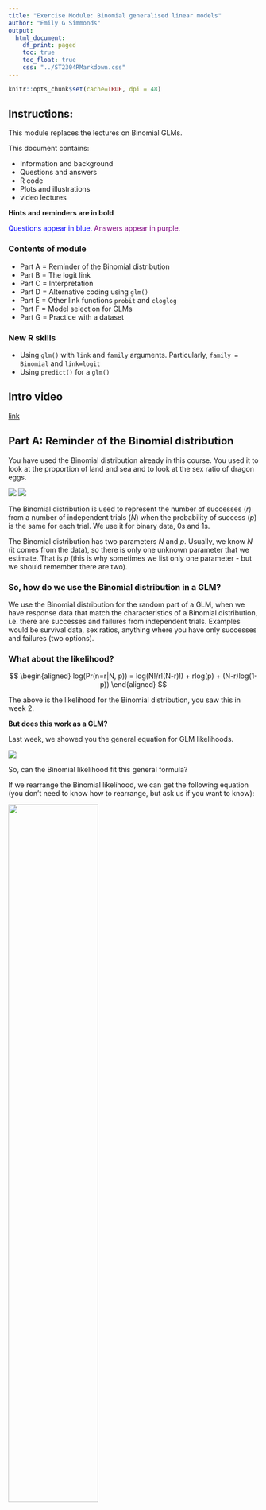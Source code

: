 ```yaml
---
title: "Exercise Module: Binomial generalised linear models"
author: "Emily G Simmonds"
output:
  html_document:
    df_print: paged
    toc: true
    toc_float: true
    css: "../ST2304RMarkdown.css"
---
```


```r
knitr::opts_chunk$set(cache=TRUE, dpi = 48)
```


## Instructions:

This module replaces the lectures on Binomial GLMs. 

This document contains:

* Information and background 
* Questions and answers 
* R code 
* Plots and illustrations
* video lectures

**Hints and reminders are in bold**

<span style="color:blue"> Questions appear in blue. </span>
<span style="color:purple"> Answers appear in purple. </span>


### Contents of module

* Part A = Reminder of the Binomial distribution
* Part B = The logit link
* Part C = Interpretation
* Part D = Alternative coding using `glm()`
* Part E = Other link functions `probit` and `cloglog`
* Part F = Model selection for GLMs
* Part G = Practice with a dataset

### New R skills

* Using `glm()` with `link` and `family` arguments.
Particularly, `family = Binomial` and `link=logit`
* Using `predict()` for a `glm()`


## Intro video

<!---
<iframe src="https://ntnu.cloud.panopto.eu/Panopto/Pages/Embed.aspx?id=f802ef7f-1daf-4dfe-ae7b-ad05011d9a3c&autoplay=false&offerviewer=true&showtitle=true&showbrand=false&start=0&interactivity=all" height="405" width="720" style="border: 1px solid #464646;" allowfullscreen allow="autoplay"></iframe>
--->

[link](https://ntnu.cloud.panopto.eu/Panopto/Pages/Viewer.aspx?id=f802ef7f-1daf-4dfe-ae7b-ad05011d9a3c)

## Part A: Reminder of the Binomial distribution

You have used the Binomial distribution already in this course.
You used it to look at the proportion of land and sea and to look
at the sex ratio of dragon eggs.

![](Dragons.png)
![](Globe.jpeg)

The Binomial distribution is used to represent the number of 
successes ($r$) from a number of independent trials ($N$) when
the probability of success ($p$) is the same for each trial. We
use it for binary data, 0s and 1s.

The Binomial distribution has two parameters $N$ and $p$. Usually,
we know $N$ (it comes from the data), 
so there is only one unknown parameter that we estimate.
That is $p$ (this is why
sometimes we list only one parameter - but we should remember there are two). 


### So, how do we use the Binomial distribution in a GLM?

We use the Binomial distribution for the random
part of a GLM, when we have response data that
match the characteristics of a Binomial distribution, 
i.e. there are successes and failures from independent trials. 
Examples would be survival data, sex
ratios, anything where you have only successes and failures (two options).

### What about the likelihood?

$$
\begin{aligned}
log(Pr(n=r|N, p)) = log(N!/r!(N-r)!) + rlog(p) + (N-r)log(1-p))
\end{aligned}
$$

The above is the likelihood for the Binomial distribution, 
you saw this in week 2.

**But does this work as a GLM?**

Last week, we showed you the general equation for GLM likelihoods.

![](Likelihood1.png)

So, can the Binomial likelihood fit this 
general formula?

If we rearrange the Binomial likelihood, we can get the 
following equation (you don't need to know how to rearrange, but
ask us if you want to know):

![](Likelihood2.png){width=60%}


We can then compare this to the general formula. 


First, let's look at $y\theta$:

![](Likelihood3.png)


Then, $b(\theta)$: 

![](Likelihood4.png){width=70%}

Then, $a(\phi)$:

![](Likelihood5.png){width=70%}


Finally, $c(y, \phi)$ 
![](Likelihood6.png){width=80%}


The general conclusion is **Yay! it also fits**.
Following the same idea as last week, you can also
see the link function in the definition of $\theta$.

For the Binomial GLM the default/canonical link is:

$$
log \left( \frac{p}{1-p} \right)
$$

This is called the logit, more on this later. 

### Now to try using a Binomial GLM

**The data:** you have data on some sheep. The data 
are from 1986 to 1996 for a population of Soay sheep.
Today we will look at what influences their survival.
The data contain information on survival, 
body weight, age, year, and population size.

![](Sheep.png){width=80%}

```r
SheepData <- read.csv("SheepData.csv", header=T)
```

<span style="color:blue"> A1. Look at the plot below, 
a straight line has been fitted. 
Why was this a bad idea? (Think of several reasons). </span>

```r
plot(SheepData$Weight, jitter(SheepData$Survival, factor=0.3), 
     xlab="Weight (kg)", 
     ylab="Survival probability")
abline(lm(Survival~Weight, data=SheepData), col=2)
```

<span style="color:blue"> A2. What survival 
probability would you predict, for a body weight of 40kg, based on this 
line? Is this sensible? </span>

<span style="color:blue"> A3. What shape of line do you 
think would fit better? </span>

<details><summary><span style="color:purple">I had a go, now show me the answers.</span></summary>

<span style="color:purple"> A1. Straight line does not fit 
data. This will make the residuals bad. Even with scaling
they will just be in two lines, not normal at all! and the line
goes beyond what is possible for the data. </span> 

<span style="color:purple"> A2. If you predict for 40kg, the
survival probability would be approximately 1.3. This is
outside what is possible – you would predict survival above 100%. </span>

<span style="color:purple"> A3. Better to use curved line
 – bounded at 0 and 1 (this is a Binomial GLM). </span>

</details>


## Part B: The logit link


### First, a quick summary of the Binomial GLM

```r
mod1 <- glm(Survival ~ PopSize, family = binomial(), data=SheepData)
predx <- data.frame(PopSize=seq(min(SheepData$PopSize),
                                max(SheepData$PopSize),
                                length=30))
predpsurv <- predict(mod1, newdata = predx, se.fit = TRUE, type = "response")
pred400 <- predict(mod1, newdata = data.frame(PopSize=400),
                   type = "response")
plot(jitter(SheepData$PopSize), jitter(SheepData$Survival, factor=0.3), 
     xlab="Population Size", 
     ylab="Survival probability")
lines(predx$PopSize, predpsurv$fit, col=2)
lines(predx$PopSize, predpsurv$fit-1.96*predpsurv$se.fit, col=2, lty=2)
lines(predx$PopSize, predpsurv$fit+1.96*predpsurv$se.fit, col=2, lty=2)
arrows(x0=400, y0=-0.051, x1=400, y1=pred400, col="lightblue",
       length=0.1, lwd=3)
arrows(x0=400, y0=pred400, x1=200, y1=pred400, col="lightblue",
       length=0.1, lwd=3)
```

*Example of a Binomial GLM fitted line (solid line) and confidence intervals (dashed lines)
for the relationship between survival and population size. Arrows
show how you can predict Y from X. This is plotted on the
original scale.*

* It is still a regression based model
* The aim is still to predict Y values for a given X
* In the sheep example, Y is the probability of being in state 1 (alive)
* It fits curved lines bounded at 0 and 1

### Back to the logit link

If you think back last week weeks ago, hopefully you will remember that
there are three parts of a GLM:

* The <span style="color:orange">systematic part</span>: $\alpha$ + $\beta$$X_i$, this is called a linear predictor (because it makes a straight line), we can represent it using the symbol $\eta$
* The <span style="color:purple">random part</span>: the distribution of error
* The <span style="color:magenta">link function</span>: that links them together

In this section we focus on the link function. 
There are different link functions for different distributions.
Each link function has a name and an equation. 
Last week you used the log link.

![](Link.png){width=70%}

For a Binomial GLM, the <span style="color:purple">random part</span> is
the Binomial distribution. The systematic part is 
still <span style="color:orange">$\alpha$ + $\beta$$X_i$</span>.
The canonical link function is the <span style="color:magenta">logit link
</span>. This is what we will begin with today. This is why a
Binomial GLM can also be called a logistic regression.

The logit link takes the following form:

$$
\begin{aligned}
\mu = log \left(\frac{p}{1-p} \right)
\end{aligned}
$$

Where $\mu$ = the log odds, which is the output of the model.

The inverse of the logit link is:

$$
\begin{aligned}
p = \frac{e^{\mu}}{1+e^{\mu}} 
\end{aligned}
$$

OR

$$
\begin{aligned}
p = \frac{1}{1+e^{-\mu}} 
\end{aligned}
$$

Where $p$ = the probability of success.

Here $\mu$ is on the link scale and $p$ is on the original scale. 

### Log odds

![The log odds is just the log of the odds](https://imgs.xkcd.com/comics/spacecraft_debris_odds_ratio.png){width=70%}

(cartoon from [xkcd](https://xkcd.com/2599))

You can interpret the results of a Binomial GLM on either the 
original scale or on the logit scale. 

The logit link gives the log odds. Odds are often used in betting.
Odds of 10:1 mean for every 1NOK you bet, you win 10NOK.
The betting companies assume that for every 1 success
there will be 10 failures.

To get to the log odds there are a few steps.

1. We need the probability of success: $\frac{1}{(1+10)}$ = $0.09$

2. Next we use that probability to find the odds:
$\frac{0.09}{(1-0.09)} = 0.0989$
 
3. To get to the log odds, we take the log of 2:
$\log \left( \frac{0.09}{(1-0.09)}\right) = -2.31$

Step 3 should look familiar. It is the same as the link 
function in the Binomial GLM. 

**Great... so how do we interpret it?**


## Part C: Interpretation

This is best addressed with an example. 

First we will look at an example on a different dataset just to show how 
the coefficients match the linear predictor. 
Then we will use that to interpret the sheep example. 

Here are the coefficients output from a GLM:

![](Interpret1.png){width=50%}


They can map onto the systematic part of the GLM:

![](Interpret2.png){width=50%}

So now to interpret. If you remember from last week the
systematic part is on the link scale. Therefore:

$\eta = \alpha + \beta X$

where $\eta$ = the log odds of the probability (in most of our
examples today it is survival). This becomes the $\mu$ in the logistic
equation (the inverse of the logit link).

To see what the
effect of $\beta$ is on the original scale, we need to
predict values of $Y$ for particular
$X$ values and see what the change looks like. 

We can predict using the linear equation and then take the inverse link of this 
prediction. To get a prediction on the original scale. 


**Now, we will look at the example of Soay sheep from Part A.** 

There we will fit a Binomial GLM to explain survival using **population
size.**


In the sheep example (shown below), for every 1 change in population 
size the log 
odds of survival goes down 0.004. **What does this
look like on the original scale?**

![](Interpret3.png) 

But often, it is easier to plot the whole relationship. This
is because the line is not linear, the change induced 
by $\beta$ is not the same for every $X$ (on the original scale). 
It is linear on the link scale.

```r
plot(jitter(SheepData$PopSize), jitter(SheepData$Survival, factor=0.3), 
     xlab="Population Size", 
     ylab="Survival probability")
lines(predx$PopSize, predpsurv$fit, col=2)
lines(predx$PopSize, predpsurv$fit-1.96*predpsurv$se.fit, col=2, lty=2)
lines(predx$PopSize, predpsurv$fit+1.96*predpsurv$se.fit, col=2, lty=2)

```

Hopefully, this last plot is a bit easier than the raw coefficients. But choose
whichever method makes most sense for you!


### Now have a go yourself

**Here you are looking at body weight instead of population size** (you can
have a think about whether separating these into two models is really sensible.)

The sheep data are available at https://www.math.ntnu.no/emner/ST2304/2020v/Week12/SheepData.csv. 

It is a .csv file with a header and columns:

* Year = year of observation
* Age = age of the sheep
* Survival = whether the sheep survived or died
* Weight = body weight in kg
* PopSize = population size

<span style="color:blue"> C1. Fit a Binomial GLM using 
the sheep data to answer the question: 
'Does body weight influence survival probability in sheep?'</span>

<span style="color:blue"> C2. Look at result 
using `coef()` and `confint()`.
What do the coefficients represent? 
Don’t worry about the
link here, just think about where they fit into $Y_i = \alpha + \beta X$.
</span>

The code to do this is explained at the start of this module.

<details><summary>I can't work out the code.</summary>


```r
model <- glm(Y ~ X, YourData, family = binomial(link=logit))
```

</details>

<details><summary><span style="color:purple">I had a go, I'm ready for answers.</summary></span>

<span style="color:purple"> C1 and 2. The code to run the model and 
the output are shown below. 
</span>

![](Ex2_pic.png)

</details>

<span style="color:blue"> C3. What do the coefficients tell
us about the relationship between body weight and survival probability?
</span>

Equation for inverse of logit link

Your prediction = $\frac{1}{1+e^{-\mu}}$

Remember: $\mu_i = \alpha + \beta X_i$
 
How to write it in R:



```r
prediction = 1/(1+exp(-(Intercept + (Slope*X))))
```

You need to fill in your own intercept, slope (from your
model output), and X values.

<span style="color:blue"> C4. Use the inverse link equation to
work out the probability of survival when weight = 0kg (the intercept). </span>

<span style="color:blue"> C5. Use the inverse link to 
work out the change in probability of survival 
between the mean body weight (20kg) 
and one standard deviation above 
the mean (25kg). </span>

<details><summary><span style="color:purple">Done, answer time.</summary></span>

<span style="color:purple"> C3. The results show us there
is a positive relationship between body weight and the log 
odds of survival. The confidence intervals do not cross 
zero (0.149 to 0.203), so even when we include uncertainty, we
still estimate a positive relationship. The plausible range of
the effect is an increase in log odds of survival of 0.149 to 0.203
for every 1kg increase in weight.
</span>

<span style="color:purple"> C4 and 5. The code and answers are shown
below. </span>

```r
SheepData <- read.csv("SheepData.csv", header=T)
```

```r
# Run model
model <- glm(Survival ~ Weight, data = SheepData, family=binomial(link=logit))

# Look at results
coef(model)
confint(model)

# Then predict
prediction_intercept <- 1/(1+exp(-(-2.0298345+(0.1754527*0))))
prediction_intercept # weight = 0kg

prediction_20 <- 1/(1+exp(-(-2.0298345+(0.1754527*20))))
prediction_20 # weight = 20kg

prediction_25 <- 1/(1+exp(-(-2.0298345+(0.1754527*25))))
prediction_25 # weight = 25kg

```

</details>

But it can be easier to interpret the results from a plot
of the model. For a GLM, we cannot use `abline()` as we 
did with `lm()`. This is because the coefficients refer to
change on the link scale but typically we want to plot on
the original scale. 

In this case, we need to predict new $Y$ values for each
$X$ on the original $Y$ scale, we can then plot those.

You have done this in previous weeks, using the function `predict()`.
We can use it again here too. Go back to Exercise 5 if you
can't remember how to use `predict()`.  

To begin you want to create a dataframe called `newdata` which
contains the values of $X$ you want to predict for **Remember:
to name this the same as the column in your data**. I would
recommend doing a sequence of values from 0 to the maximum weight (35kg),
it will make the plot neater.
You can use the `seq()` function to create these $X$ values. 

You can then use `predict()` to predict the new $Y$ values, make
sure to assign them to an object. 

#### How do I make this plot myself?

To make the plot, we will need generate some predictions to make the line. These 
will need to be on what is called the `response` scale, this is the original 
scale. 

You have used `predict()` before for `lm()` objects, but we can also use it for 
`glm()` objects. For `glm()` we want to use predict with three arguments:

 * `object` = your model object
 * `type` = "link", which means predict on the link scale or
 "response", which means predict on the response scale. 
 * `se.fit` = TRUE, which means that standard errors will be given as well as the
 prediction. We can use this to plot the confidence interval
of our fitted line.
 
The argument `interval` does not work for `glm()` objects.

See if you can use predict yourself, otherwise:

<details><summary>get a hint.</summary>

```r
# first make some `new` X values to predict for
newdata <- data.frame(Weight = seq(0,35,1))

# then predict from your model
predictions <- predict(model, newdata, type="response", se.fit=T)
```

</details>

The output of `predict()` will be a list with three elements.
It is the first two that we are interested in `fit`
(our fitted values) and 
`se.fit` (the standard error of the fitted values). You
can refer to each part using `$` as you do for column names 
e.g. `predictions$fit`.

<span style="color:blue"> C6. Use the code below to
plot your model result. What can you interpret now?
Is it easier than using the coefficients?
</span>

**Start by plotting the raw data.** Make sure the response
and explanatory variables are on the correct axes. 

Use `plot(x, y)`. 

```r
# Now add a line for the fitted line
lines(newdata$Weight, predictions$fit, col=YOURCOLOUR)

# And the confidence interval, lty changes to a dotted line
lines(newdata$Weight, 
     predictions$fit + (2*predictions$se.fit), 
     col=YOURCOLOUR, lty=2) 
lines(newdata$Weight, 
     predictions$fit - (2*predictions$se.fit), 
     col=YOURCOLOUR, lty=2)
```


<details><summary><span style="color:purple">Check your plot.</summary></span>

![](Ex2_pic3.png)

</details>

**<span style="color:purple">Videos for answers:</span>**

<!---
<iframe src="https://ntnu.cloud.panopto.eu/Panopto/Pages/Embed.aspx?id=f7320670-0735-4cc6-9821-ad05011d5e7f&autoplay=false&offerviewer=true&showtitle=true&showbrand=false&start=0&interactivity=all" height="405" width="720" style="border: 1px solid #464646;" allowfullscreen allow="autoplay"></iframe>

<iframe src="https://ntnu.cloud.panopto.eu/Panopto/Pages/Embed.aspx?id=9690486c-daae-43eb-9370-ad05011d5eb5&autoplay=false&offerviewer=true&showtitle=true&showbrand=false&start=0&interactivity=all" height="405" width="720" style="border: 1px solid #464646;" allowfullscreen allow="autoplay"></iframe>

<iframe src="https://ntnu.cloud.panopto.eu/Panopto/Pages/Embed.aspx?id=dc1875a8-9080-4161-9250-ad05011d5e48&autoplay=false&offerviewer=true&showtitle=true&showbrand=false&start=0&interactivity=all" height="405" width="720" style="border: 1px solid #464646;" allowfullscreen allow="autoplay"></iframe>
--->

[Part 1](https://ntnu.cloud.panopto.eu/Panopto/Pages/Viewer.aspx?id=f7320670-0735-4cc6-9821-ad05011d5e7f)
[Part 2](https://ntnu.cloud.panopto.eu/Panopto/Pages/Viewer.aspx?id=9690486c-daae-43eb-9370-ad05011d5eb5)
[Part 3](https://ntnu.cloud.panopto.eu/Panopto/Pages/Viewer.aspx?id=dc1875a8-9080-4161-9250-ad05011d5e48)


## Part D: Alternative coding using `glm()`

We have shown you one way, above, that you can fit a Binomial GLM in R.
But there is one other way. You do not need to remember it for this course, but it is useful to know. 

**Option 1**: fitting response as a single factor (What we do here).

**Option 2**: (Alternative) fitting response as two columns.

For option two, you need to change your single column of 0s and 1s to make two columns (one of success (1) and one of failures (0)). Doing this accounts for number of trials (Number of trials is number in population).

The R code to do this and an example of what the data looks like are shown below.
![](Alt_GLM.png)


## Part E: Other link functions `probit` and `cloglog`

So far, we have used the logit link for Binomial GLM.
This is the default (canonical) link in R.
But you can use others too. For the Binomial distribution we have two other options: **Probit** and **cloglog**. 

The reason you would choose one link function instead of another depends on the question you are asking and what you want the output from your model to mean. For more complicated models some link functions are easier to work with, so even if you don't use these link functions, you may stumble across them.

### Probit

One way of thinking of binomial problems is as a threshold:

e.g. imagine you have a dam, and if the water is too high, it will flow over the dam. You therefore want a model of when the dam overflows (it either does or does not). What we observe, and model, is whether the water was too high, or not. But, hidden underneath this is a variable of water height, which we don't observe. But it is water height that controls if the dam overflows or not. We call an unobserved variable like this a **latent variable**.

This idea can be used in the modeling. If we observed the water height, we could model it with a regression against rainfall, and assume the residuals are normally distributed (as we've done earlier). But, we only have data on whether this value is above a certain threshold, or not. So, it turns out that this is the same as a binomial GLM with a probit link!

Mathematically the model is $Y_i = 1$ if $\mu_i > 0$, i.e. $\mu_i$ is the latent variable. And 
$\mu_i \sim N(\sum \beta_{j} x_{ij},1)$. The residual error of the latent variable has a variance of 1, so the parameter estiamtes can be compared to that. An estimated change of 4 on the latent scale could move the probability a long way (e.g. from -2 to +2 would move the probability from about 0.025 to 0.975). But a value of 0.1 would only move it a percent or two. You can see this on the Figure below.

The threshold idea can be useful for interpreting models: if you think there is some unobserved variable that causes the binary response when it is above a threshold, it can be easier to understand the process. More complex models (like Genersalised Linear Mixed Models, which we would look at if we had more time) are often written with sums of normal distributions, so the probit link just adds one more on the end.

In practice the estimates from the probit and logit link functions are almost the same, even though they have different interpretations.

![](Probit.png)

Uses an inverse normal link function.

Higher mean = higher probability of success.

**Use when you want a threshold model because you have an unobserved variable that causes a binary response.**

### cloglog

Using a cloglog link allows binary data to be linked to count data.

It is useful when the 0s and 1s actually come from counts, where the count is recorded as "0 or "zero" or "more than zero". For example, the presence of absence of a species. In this case you are really looking at abundance of a species. 

Technically, we assume that the count follows a Poisson distribution (which we will look at in more detail next week). From this we can link the binary data to a log(abundance) using the equations below.

![](Cloglog.png)

So, in the model we use

$$
\mu = \log(-\log(1-p))
$$
or, if we want to calculate the probability we would get our computer to use

$$
 p = 1 - e^{-e^\mu}
$$


**Use when you want to link the binary data to abundance because they represent counts.**

<span style="color:blue"> E1. Write an example of when you might want to use the Probit link and when to use the cloglog link.
</span>

<details><summary><span style="color:purple">See our examples.</summary></span>

<span style="color:purple">Probit = the dam example above is a good one, another could be whether a temperature alert is triggered on a machine. You only see if the alert is triggered, or not, but underlying this is an actual temperature.</span>

<span style="color:purple">cloglog = presence and absence of plants. Anything that could be related to counts.</span>

</details>


## Part F: Model selection for GLMs

You have already learnt about model selection for linear models. We also need to do this for GLMs. But, it is a bit different for the GLMs.

The main change is in the terminology. One thing that stays the same are the two types of model selection you were introduced to for linear models **Exploratory model selection** and **Confirmatory model selection.**

### Exploratory model selection with AIC/BIC:

For GLMs this is the same as for linear models. For linear models you know the AIC and BIC are the result of the -2*log likelihood + a penalty. For GLMs it is the same idea with a slight change of words:

AIC/BIC = Deviance + 2*parameters

Deviance = $-2l(\theta|Y)$ which is -2 times the difference in loglikelihood between two nested models (models that have some structure the same e.g. Y ~ X and Y ~ X + Z but NOT Y ~ X and Y ~ Z)

### Confirmatory model selection:

This part is a bit more different for GLMs. Now, we compare deviance instead of the sum of squares, but otherwise the idea is the same. We can still use the function `anova()` to compare our null and alternative models. But, we need to add an extra argument called `test` which we want to = `"LRT"`. This stands for likelihood ratio test, because we are looking at the ratio of residual deviances in the two models. 

The residual deviance = twice the difference in loglikelihood of saturated model (parameter for each data point) and the proposed model.

Deviance = difference in residual deviances.

Below is an example of an anova model selection for two GLMs.

![](anova_GLM1.png)


Deviance follows $Chi^2$ distribution so probability value is related to that.

Think back to the sheep example

<span style="color:blue"> F1. What question were we asking there? </span>

<details><summary><span style="color:purple">Show me the answer.</summary></span>

<span style="color:purple">F1. Does body weight (or population size) influence 
survival of sheep?</span>

</details>

<span style="color:blue"> F2. Is this a confirmatory or exploratory question? </span>

<details><summary><span style="color:purple">Show me the answer.</summary></span>

<span style="color:purple">F2. Confirmatory, we have a particular variable/hypothesis in mind.</span>

</details>

<span style="color:blue"> F3. Conduct model selection for this question using the code shown above, you will need to edit for your data. </span>

<details><summary><span style="color:purple">Show me the answer.</summary></span>

```r
# run model for H1
H1 <- glm(Survival ~ Weight, data = SheepData, family=binomial(link=logit))

# run model for H0
H0 <- glm(Survival ~ 1, data = SheepData, family=binomial(link=logit))

# run anova
anova(H0, H1, test = "LRT")

```

</details>

<span style="color:blue"> F4. What do you conclude from model selection? </span>

<details><summary><span style="color:purple">Show me the answer.</summary></span>

Remember to check that the number in the DF column is positive! 
Otherwise your models are in the wrong order. 

<span style="color:purple"> The other key part to look at is the 
Deviance and the associated probability value. 
Here we can see the probability value is considerably lower than 0.05, 
so we can reject our null hypothesis and say we have a statistically 
significant effect of body weight on survival of sheep.
We would need to go back to our coefficient estimates to look at the 
direction and strength of the effect and use confidence intervals to 
look at our uncertainty. </span>

</details>


## Part G: Practice with a dataset

The final part of this week's work will let you practice statistical analysis 
on a dataset, a bit like we did just before Easter. 

Below, you can choose whether to try and analyse it completely yourself or 
to have help. 

If you do it yourself, you can have a go at making all of the decisions you 
need to. Otherwise, we can also give you hints and tips! This is similar to what 
you did before with the Iris and Cow data, but now for a GLM. 

### The data

The data you have to analyse is on Sparrows.

![](Sparrow.png)

You have the following columns:

* Sex = Male and Female
* Age = Adult and Juvenile
* Survival = 0 and 1
* Weight = g

### Aims of this section

In this section, the aim is to practice both using Binomial GLMs and statistical modelling more generally.

You have been presented with some data 
(or in reality you might have collected it).
You now want to decide how to model it.

<span style="color:blue">**The research aim is to look at what influences survival in sparrows.**</span>

If you want to try this on your own, 
then pick a question related to the research aim and try to analyse the data to get a result and conclusion.

The data are here https://www.math.ntnu.no/emner/ST2304/2020v/Week12/Sparrows.csv it is a .csv with a header.

Otherwise... <details><summary>click here for some guidance.</summary>

Things to think about:

**Deciding on a type of model**
What is your biological question?
What kind of data do you have: is it continuous or categorical? which is the response? is it counts?
Will the data be normal?

**Deciding on the formula for the model**
What are you trying to find out?
Why have you chosen this model? What are the parameters you will estimate with this model?
How would you run this model in R? (one line of code)

**Interpreting**
What can you conclude from the output?
How well does the model fit?
Have you done any model selection? If so, what kind?
What do you conclude?

</details>

<details><summary><span style="color:purple">An example answer.</summary></span>

This is just one example answer! 

What is your biological question?
<span style="color:purple">There is no single correct answer, but should be something related to “What influences probability of survival in sparrows?” I chose:
“Do body weight and sex influence survival in sparrows?”, you could also have a question relating to body weight e.g. “Does sex or age influence body weight in sparrows?” </span>

What kind of data do you have: is it continuous or categorical? which is the response? is it counts?
<span style="color:purple"> Here we need to classify ALL variables: sex and age are categorical, survival is binary but could be considered categorical, weight is continuous. The response for me is survival. The only other option is weight. But sex and age cannot be caused by any of the others. None are counts. </span>

Will the data be normal? <span style="color:purple"> No, it will follow a binomial distribution (survival), weight would be normal.</span>

Based on my chosen question, which model would I use for this week’s data?
<span style="color:purple"> I would choose a binomial GLM with a logit link. None of the data are related to counts, so cloglog does not make sense. It is binary data and there is no reason to choose a threshold (probit). </span>

What are you trying to find out? <span style="color:purple"> Whether sex and weight influence survival probability. So, whether there is a difference in survival between two sexes and whether weight has a relationship with survival probability. </span>

Why have you chosen this model? What are the parameters you will estimate with this model? <span style="color:purple"> I have chosen this model because it is the one I feel should represent how the data were generated. As it is binary they should come from a binomial distribution. </span>

<span style="color:purple">The key parameters we will estimate are $\alpha$ and $\beta$ from the following equation : </span>

$Y_i = \frac{1}{1 + e^{-(\alpha + \beta_{sex} X_{sex,i} + \beta_{weight} X_{weight,i})}}$

<span style="color:purple">$\beta_{sex}$ represents the difference in intercept ($\alpha$) caused by sex, $\beta_{weight}$ represents the slope of the relationship between weight and survival (here the log odds of survival because of the link function). </span>

How would you run this model in R? (one line of code) 
<span style="color:purple"> `glm(Survival ~ Sex + Weight, data = SparrowData, family = binomial(link=logit))` </span>

```r
SparrowData <- read.csv("Sparrows.csv", header=T)

model0 <- glm(Survival ~ Sex + Weight, data = SparrowData, family = binomial(link=logit))
model1 <- glm(Survival ~ Sex * Weight, data = SparrowData, family = binomial(link=logit))

anova(model0, model1, test="LRT")

```

<span style="color:purple"> Above is an output from R. I decided to conduct confirmatory model selection using an analysis of deviance.
It tests the hypothesis that there is an interaction between weight and sex. I had a specific hypothesis about this rather than wanting to know which variables, of many, influence survival. </span> 

What can you conclude from this output? <span style="color:purple"> The probability Pr(>Chi) value for our test statistic (deviance) suggests if we repeated our analysis on different samples many times 89.8% of the time we would see our deviance or higher, if the null hypothesis was true. Therefore we do not reject the null, as we are very likely to see our result if the null is true. (null = no interaction). </span>

Below are some model fitting plots for this model: `glm(Survival ~ Sex + Weight, data = SparrowData, family = binomial(link=logit))`.

```r
# fitted versus residuals plot
# remember these are deviance residuals
fitted <- fitted(model0)
residuals <- resid(model0)
plot(fitted, residuals)

# normal QQ plot
qqnorm(residuals)
qqline(residuals)

# cook's distance
plot(model0, which=4)

# dispersion
summary(model0)
174.55/133

```

What do you think of the fit of this model? 
<span style="color:purple"> The residuals vs fitted tests equal variance and linearity. It is hard to assess these from this plot. They all look bad! But possibly the variance does remain equal. </span>

<span style="color:purple"> The normal QQ tests normality of the residuals. We would not expect it to be perfect but because we use deviance residuals it could be close. I seems to roughly follow a normal but with skew at high and low theoretical quantiles. </span>

<span style="color:purple"> Cook’s distance tests for outliers, it has identified 3 but the distance they produce is very low. </span>

<span style="color:purple"> The dispersion is > 1.2, so this is not good. My model seems to be overdispersed. </span>

<span style="color:purple"> Overall the fit is not great, especially dispersion. We might also want to improve normality but as this is a non-normal model, we have a bit more tolerance for deviation from normality. </span>

Finally, I interpret the output of the final model.

```r
coef(model0)
confint(model0)
```

<span style="color:purple">From the output above, we can see the coefficient (parameter estimates) for the linear predictor on the logit scale. As we have one continuous (weight) and one categorical (sex) variable as explanatory variables and NO interaction, we know that we expect to get out a single slope value (for weight) and an intercept for females and a difference in intercept for males.</span>

<span style="color:purple">The intercept for females seems counter intuitive at -10.3 but it is a log odds so we need to use the inverse link to get back to survival probability ($\frac{e^{−10.3}}{1+e^{-10.3}} = 0.00003$).</span>

<span style="color:purple">We can see the difference in intercept for males is -1 log odds or 
($\frac{e^{−10.3 - 1}}{1+e^{-10.3 - 1}} = 0.00001$) ) = 0.00001 = intercept males). **Males have lower survival than females**.</span>

<span style="color:purple">The effect of weight can also be seen to be positive at 0.42 log odds per g. Bigger birds have higher survival probability.</span>

<span style="color:purple"> Both the effect of sex and weight have confidence intervals that do not cross 0, therefore even with uncertainty – we see the same direction of effect. BUT we should remember that the uncertainty is not correctly quantified, due to overdispersion. We will learn how to fix this next week.</span>

<span style="color:purple">The biological reasons for this could be that bigger birds have greater reserves or are older so can better survive a disturbance (in this case a storm). Males having lower survival could also be explained by maybe they are more bold so more exposed. No single answer here, but anything biologically sensible! </span>

</details>

<details><summary><span style="color:blue">Extra interpretation practice.</summary></span>

<span style="color:blue"> H1. Look at the plot below. What can you interpret from it? </span>

This Figure shows the results of a Binomial GLM looking at the effect of Sex and Weight on Survival of Sparrows. e.g. `glm(Survival ~ Sex + Weight, family = binomial(link=logit))`

```r
# Make predictions for plot
newdata <- expand.grid(Weight = seq(0,35,1), Sex=unique(SparrowData$Sex))
predictions <- predict(model0, newdata, type="response", se.fit=T)
newdata$pred <- predictions$fit
newdata$pred.se <- predictions$se.fit
# Lower and upper intervals
newdata$pred.L <- newdata$pred - newdata$pred.se
newdata$pred.U <- newdata$pred + newdata$pred.se

SparrowData$SexCode <- 1 + (SparrowData$Sex=="Female")

plot(SparrowData$Weight, jitter(SparrowData$Survival, factor = 0.2), type="n",
    col=c("purple", "blue")[SparrowData$SexCode],
    xlab="Weight (g)", ylab="Survival")
# plot intervals for predictions, using transparent colours (4th arg to rgb())
polygon(c(newdata$Weight[newdata$Sex=="Male"], rev(newdata$Weight[newdata$Sex=="Male"])),
       c(newdata$pred.L[newdata$Sex=="Male"], rev(newdata$pred.U[newdata$Sex=="Male"])),
       border=NA, col=rgb(1,0,0,0.2))
polygon(c(newdata$Weight[newdata$Sex=="Female"], rev(newdata$Weight[newdata$Sex=="Female"])),
       c(newdata$pred.L[newdata$Sex=="Female"], rev(newdata$pred.U[newdata$Sex=="Female"])),
       border=NA, col=rgb(0,0,1,0.2))
# Plotting gender symbols trick from here:
# http://sciencetools.evo-eco.org/sciencetools/male-and-female-symbols-in-r/
text(SparrowData$Weight, jitter(SparrowData$Survival, factor = 0.2),
    labels=c('\\VE', '\\MA')[SparrowData$SexCode],vfont=c("sans serif","bold"),
    col=c("blue", "purple")[SparrowData$SexCode])
lines(newdata$Weight[newdata$Sex=="Male"], newdata$pred[newdata$Sex=="Male"], col="purple")
lines(newdata$Weight[newdata$Sex=="Female"], newdata$pred[newdata$Sex=="Female"], col="blue")
legend("bottomright", c("Female", "Male"), col=c("blue", "purple"), lty=1)
```


<details><summary><span style="color:purple">An example answer.</summary></span>

<span style="color:purple">From the plot, we can see that females have higher survival than males (the female predicted line is higher than males) and that survival probability increases with weight (positive slope/curve). </span>

<span style="color:purple">Both lines have the same slope, but because the line is curved they are not quite parallel. The uncertainty around these relationships is quite wide. There is also some overlap between the two sexes, especially as the uncertainty increases at higher and lower values of X (weight). Despite this uncertainty, we can still see clearly that males have lower survival probability and that survival probability increases with weight. The exact difference and exact slope are uncertain but the directions seem robust even with uncertainty.</span>

<span style="color:purple">You could note it is back on the original scale.</span>

</details>

</details>

**<span style="color:purple">Video of answers:</span>**

<!---
<iframe src="https://ntnu.cloud.panopto.eu/Panopto/Pages/Embed.aspx?id=1d96f66f-8a5c-42be-8879-ad05011d5ecf&autoplay=false&offerviewer=true&showtitle=true&showbrand=false&start=0&interactivity=all" height="405" width="720" style="border: 1px solid #464646;" allowfullscreen allow="autoplay"></iframe>

<iframe src="https://ntnu.cloud.panopto.eu/Panopto/Pages/Embed.aspx?id=dadca8db-bd81-4ed4-b62b-ad05011d707a&autoplay=false&offerviewer=true&showtitle=true&showbrand=false&start=0&interactivity=all" height="405" width="720" style="border: 1px solid #464646;" allowfullscreen allow="autoplay"></iframe>

<iframe src="https://ntnu.cloud.panopto.eu/Panopto/Pages/Embed.aspx?id=e02ee3c4-29d0-4434-9876-ad05011d7b8c&autoplay=false&offerviewer=true&showtitle=true&showbrand=false&start=0&interactivity=all" height="405" width="720" style="border: 1px solid #464646;" allowfullscreen allow="autoplay"></iframe>
--->

[Part 1](https://ntnu.cloud.panopto.eu/Panopto/Pages/Viewer.aspx?id=1d96f66f-8a5c-42be-8879-ad05011d5ecf)
[Part 2](https://ntnu.cloud.panopto.eu/Panopto/Pages/Viewer.aspx?id=dadca8db-bd81-4ed4-b62b-ad05011d707a)
[Part 3](https://ntnu.cloud.panopto.eu/Panopto/Pages/Viewer.aspx?id=e02ee3c4-29d0-4434-9876-ad05011d7b8c)

## Summary Video:

<!---
<iframe src="https://ntnu.cloud.panopto.eu/Panopto/Pages/Embed.aspx?id=285b94a8-ba23-420e-a73d-ad05011d9a74&autoplay=false&offerviewer=true&showtitle=true&showbrand=false&start=0&interactivity=all" height="405" width="720" style="border: 1px solid #464646;" allowfullscreen allow="autoplay"></iframe>
--->

[link](https://ntnu.cloud.panopto.eu/Panopto/Pages/Viewer.aspx?id=285b94a8-ba23-420e-a73d-ad05011d9a74)




